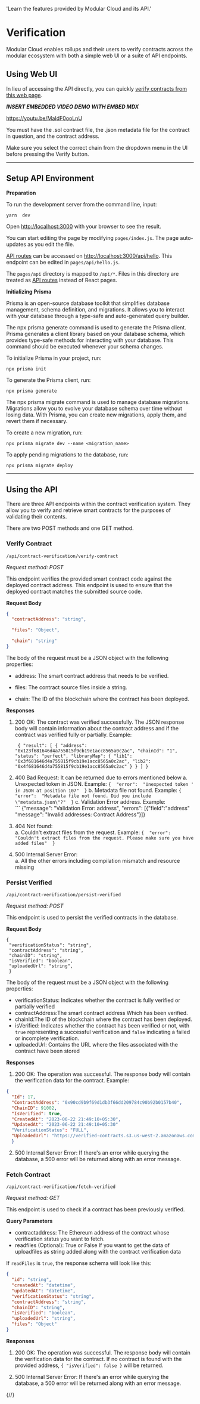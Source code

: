 
  'Learn the features provided by Modular Cloud and its API.'

<HeroPattern />

# Verification

Modular Cloud enables rollups and their users to verify contracts across the modular ecosystem with both a simple web UI or a suite of API endpoints. 

## Using Web UI

In lieu of accessing the API directly, you can quickly [verify contracts from this web page](https://contract-verification.vercel.app/).

___INSERT EMBEDDED VIDEO DEMO WITH EMBED MDX___

https://youtu.be/MaIdF0ooLnU

You must have the .sol contract file, the .json metadata file for the contract in question, and the contract address.

Make sure you select the correct chain from the dropdown menu in the UI before pressing the Verify button.

---

## Setup API Environment

__Preparation__

To run the development server from the command line, input:
```bash
yarn  dev
```

Open [http://localhost:3000](http://localhost:3000) with your browser to see the result.

You can start editing the page by modifying `pages/index.js`. The page auto-updates as you edit the file.

[API routes](https://nextjs.org/docs/api-routes/introduction) can be accessed on [http://localhost:3000/api/hello](http://localhost:3000/api/hello). This endpoint can be edited in `pages/api/hello.js`.

The `pages/api` directory is mapped to `/api/*`. Files in this directory are treated as [API routes](https://nextjs.org/docs/api-routes/introduction) instead of React pages.

__Initializing Prisma__

Prisma is an open-source database toolkit that simplifies database management, schema definition, and migrations. It allows you to interact with your database through a type-safe and auto-generated query builder.

The npx prisma generate command is used to generate the Prisma client. Prisma generates a client library based on your database schema, which provides type-safe methods for interacting with your database. This command should be executed whenever your schema changes.

To initialize Prisma in your project, run:

```npx prisma init```

To generate the Prisma client, run:

```npx prisma generate```

The npx prisma migrate command is used to manage database migrations. Migrations allow you to evolve your database schema over time without losing data. With Prisma, you can create new migrations, apply them, and revert them if necessary.

To create a new migration, run:

```npx prisma migrate dev --name <migration_name>```

To apply pending migrations to the database, run:

```npx prisma migrate deploy```

---

## Using the API
There are three API endpoints within the contract verification system. They allow you to verify and retrieve smart contracts for the purposes of validating their contents.

There are two POST methods and one GET method.

### Verify Contract

```/api/contract-verification/verify-contract```

_Request method: POST_

This endpoint verifies the provided smart contract code against the deployed contract address. This endpoint is used to ensure that the deployed contract matches the submitted source code.

__Request Body__

```json
{
  "contractAddress": "string",

  "files": "Object",

  "chain": "string"
}
```

The body of the request must be a JSON object with the following properties:

- address: The smart contract address that needs to be verified.

- files: The contract source files inside a string.

- chain: The ID of the blockchain where the contract has been deployed.

__Responses__

1. 200 OK: The contract was verified successfully. The JSON response body will contain information about the contract address and if the contract was verified fully or partially.
	Example:

	```
	 { "result": [ { "address": "0x123f681646d4a755815f9cb19e1acc8565a0c2ac", "chainId": "1", "status": "perfect", "libraryMap": { "lib1": "0x3f681646d4a755815f9cb19e1acc8565a0c2ac", "lib2": "0x4f681646d4a755815f9cb19e1acc8565a0c2ac" } } ] }  

2. 400 Bad Request: It can be returned due to errors mentioned below 
	a. Unexpected token in JSON. Example: 
		```
		 {  "error":  "Unexpected token ' in JSON at position 107"  }
		 ```
	b. Metadata file not found. Example:
		```
		{  "error":  "Metadata file not found. Did you include \"metadata.json\"?"  }
		 ```
	c. Validation Error  address. Example: 	 
		 ```
		{"message":  "Validation Error: address", "errors":  [{"field":"address" "message":  "Invalid addresses: Contract Address"}]}
	
3. 404 Not found:  
	a. Couldn't extract files from the request. Example: 
		```
		{  "error":  "Couldn't extract files from the request. Please make sure you have added files"  }
		 ```
4. 500 Internal Server Error:  
	a.	All the other errors including compilation mismatch and resource missing 


### Persist Verified

```/api/contract-verification/persist-verified```

_Request method: POST_

This endpoint is used to persist the verified contracts in the database. 

__Request Body__
 ``` 
 {
  "verificationStatus": "string",
  "contractAddress": "string",
  "chainID": "string",
  "isVerified": "boolean",
  "uploadedUrl": "string",
  }
 ```
The body of the request must be a JSON object with the following properties:
- verificationStatus: Indicates  whether the contract is fully verified or partially verified 
- contractAddress:The smart contract address Which has been verified.
- chainId:The ID of the blockchain where the contract has been deployed.
- isVerified:  Indicates whether the contract has been verified or not, with `true` representing a successful verification and `false` indicating a failed or incomplete verification.
- uploadedUrl: Contains the URL where the files associated with the contract have been stored
	
__Responses__
1. 200 OK: The operation was successful. The response body will contain the verification data for the contract. Example:

```json
{
  "Id": 17,
  "ContractAddress": "0x90cd9b9f69d1db3f66dd209784c90b92b0157b40",
  "ChainID": 91002,
  "IsVerified": true,
  "CreatedAt": "2023-06-22 21:49:10+05:30",
  "UpdatedAt": "2023-06-22 21:49:10+05:30"
  "VerificationStatus": "FULL",
  "UploadedUrl": "https://verified-contracts.s3.us-west-2.amazonaws.com/0x90cd9b9f69d1db3f66dd209784c90b92b0157b40/0x90cd9b9f69d1db3f66dd209784c90b92b0157b40_sourcefiles.zip"
  }
```

2. 500 Internal Server Error: If there's an error while querying the database, a 500 error will be returned along with an error message.

### Fetch Contract

```/api/contract-verification/fetch-verified```

_Request method: GET_

This endpoint is used to check if a contract has been previously verified.

__Query Parameters__
- contractaddress: The Ethereum address of the contract whose verification status you want to fetch.
- readfiles (Optional): True or False If you want to get the data of uploadfiles as string added along with the contract verification data

If `readFiles` is `true`, the response schema will look like this:

```json
{
  "id": "string",
  "createdAt": "datetime",
  "updatedAt": "datetime",
  "verificationStatus": "string",
  "contractAddress": "string",
  "chainID": "string",
  "isVerified": "boolean",
  "uploadedUrl": "string",
  "files": "Object"
}
```

__Responses__

1. 200 OK: The operation was successful. The response body will contain the verification data for the contract. If no contract is found with the provided address, ```{ "isVerified": false }``` will be returned.

2. 500 Internal Server Error: If there's an error while querying the database, a 500 error will be returned along with an error message.

{/*<Guides />*/}
